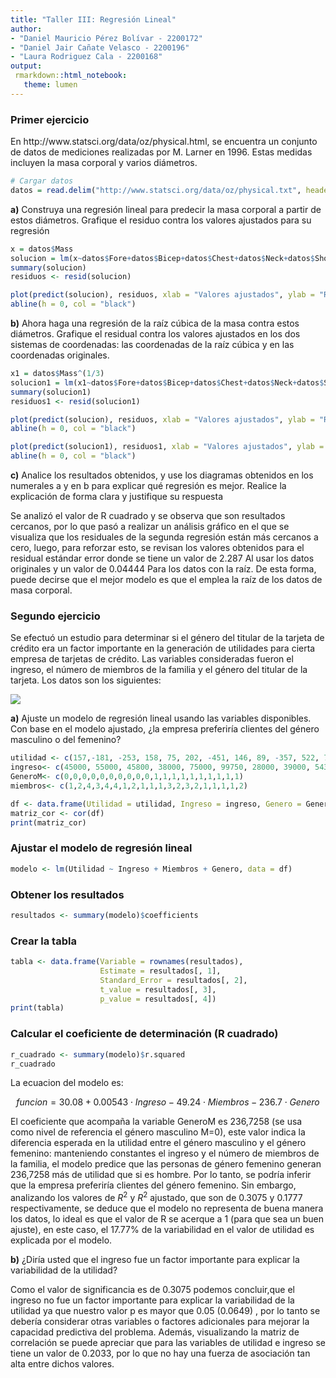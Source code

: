 ```yaml
---
title: "Taller III: Regresión Lineal"
author:
- "Daniel Mauricio Pérez Bolívar - 2200172"
- "Daniel Jair Cañate Velasco - 2200196"
- "Laura Rodriguez Cala - 2200168"
output:
 rmarkdown::html_notebook:
   theme: lumen
---
```



### Primer ejercicio

En http://www.statsci.org/data/oz/physical.html, se encuentra un conjunto de datos de mediciones realizadas por M. Larner en 1996. Estas medidas incluyen la masa corporal y varios diámetros. 

```r

# Cargar datos
datos = read.delim("http://www.statsci.org/data/oz/physical.txt", header = TRUE) 

```


**a)** Construya una regresión lineal para predecir la masa corporal a partir de estos diámetros. Grafique el residuo contra los valores ajustados para su regresión

```r
x = datos$Mass
solucion = lm(x~datos$Fore+datos$Bicep+datos$Chest+datos$Neck+datos$Shoulder+datos$Waist+datos$Height+datos$Calf+datos$Thigh+datos$Head)
summary(solucion)
residuos <- resid(solucion)

plot(predict(solucion), residuos, xlab = "Valores ajustados", ylab = "Residuos", main = "Gráfico de residuos")
abline(h = 0, col = "black")

```


**b)** Ahora haga una regresión de la raíz cúbica de la masa contra estos diámetros. Grafique el residual contra los valores ajustados en los dos sistemas de coordenadas: las coordenadas de la raíz cúbica y en las coordenadas originales.

```r
x1 = datos$Mass^(1/3)
solucion1 = lm(x1~datos$Fore+datos$Bicep+datos$Chest+datos$Neck+datos$Shoulder+datos$Waist+datos$Height+datos$Calf+datos$Thigh+datos$Head)
summary(solucion1)
residuos1 <- resid(solucion1)

plot(predict(solucion), residuos, xlab = "Valores ajustados", ylab = "Residuos", main = "Gráfico de residuos")
abline(h = 0, col = "black")

plot(predict(solucion1), residuos1, xlab = "Valores ajustados", ylab = "Residuos", main = "Gráfico de residuos")
abline(h = 0, col = "black")

```

**c)** Analice los resultados obtenidos, y use los diagramas obtenidos en los numerales a y en b para explicar qué regresión es mejor. Realice la explicación de forma clara y justifique su respuesta

Se analizó el valor de R cuadrado y se observa que son resultados cercanos, por lo que pasó a realizar un análisis gráfico en el que se visualiza que los residuales de la segunda regresión están más cercanos a cero, luego, para reforzar esto, se revisan los valores obtenidos para el residual estándar error donde se tiene un valor de 2.287 Al usar los datos originales y un valor de 0.04444 Para los datos con la raíz. De esta forma, puede decirse que el mejor modelo es que el emplea la raíz de los datos de masa corporal.

### Segundo ejercicio

Se efectuó un estudio para determinar si el género del titular de la tarjeta de crédito era un factor importante en la generación de utilidades para cierta empresa de tarjetas de crédito. Las variables consideradas fueron el ingreso, el número de miembros de la familia y el género del titular de la tarjeta. Los datos son los siguientes:

![](table.jpg)

**a)** Ajuste un modelo de regresión lineal usando las variables disponibles. Con
base en el modelo ajustado, ¿la empresa preferiría clientes del género
masculino o del femenino?

```r
utilidad <- c(157,-181, -253, 158, 75, 202, -451, 146, 89, -357, 522, 78, 5, -177, 123, 251, -56, 453, 288, -104) 
ingreso<- c(45000, 55000, 45800, 38000, 75000, 99750, 28000, 39000, 54350, 32500, 36750, 42500, 34250, 36750, 24500, 27500, 18000, 24500, 88750, 19750) 
GeneroM<- c(0,0,0,0,0,0,0,0,0,0,1,1,1,1,1,1,1,1,1,1)
miembros<- c(1,2,4,3,4,4,1,2,1,1,1,3,2,3,2,1,1,1,1,2)

df <- data.frame(Utilidad = utilidad, Ingreso = ingreso, Genero = GeneroM, Miembros = miembros)
matriz_cor <- cor(df)
print(matriz_cor)

```

### Ajustar el modelo de regresión lineal

```r
modelo <- lm(Utilidad ~ Ingreso + Miembros + Genero, data = df)
```

### Obtener los resultados

```r
resultados <- summary(modelo)$coefficients
```

### Crear la tabla

```r
tabla <- data.frame(Variable = rownames(resultados),
                    Estimate = resultados[, 1],
                    Standard_Error = resultados[, 2],
                    t_value = resultados[, 3],
                    p_value = resultados[, 4])
print(tabla)

```

### Calcular el coeficiente de determinación (R cuadrado)

```r
r_cuadrado <- summary(modelo)$r.squared
r_cuadrado
```
La ecuacion del modelo es:

$$funcion = 30.08 + 0.00543\cdot Ingreso-49.24\cdot Miembros-236.7\cdot Genero$$

El coeficiente que acompaña la variable GeneroM es 236,7258 (se usa como nivel de referencia el género masculino M=0), este valor indica la diferencia esperada en la utilidad entre el género masculino y el género femenino: manteniendo constantes el ingreso y el número de miembros de la familia, el modelo predice que las personas de género femenino generan 236,7258 más de utilidad que si es hombre. Por lo tanto, se podría inferir que la empresa preferiría clientes del género femenino. Sin embargo, analizando los valores de $R^{2}$ y $R^{2}$ ajustado, que son de 0.3075 y 0.1777 respectivamente, se deduce que el modelo no representa de buena manera los datos, lo ideal es que el valor de R se acerque a 1 (para que sea un buen ajuste), en este caso, el 17.77% de la variabilidad en el valor de utilidad es explicada por el modelo.

**b)** ¿Diría usted que el ingreso fue un factor importante para explicar la
variabilidad de la utilidad?

Como el valor de significancia es de 0.3075 podemos concluir,que el ingreso no fue un factor importante para explicar la variabilidad 
de la utilidad ya que nuestro valor p es mayor que 0.05 (0.0649) , por lo tanto se debería considerar otras variables o factores adicionales para mejorar la capacidad predictiva del problema. Además, visualizando la matriz de correlación se puede apreciar que para las variables de utilidad e ingreso se tiene un valor de 0.2033, por lo que no hay una fuerza de asociación tan alta entre dichos valores.





